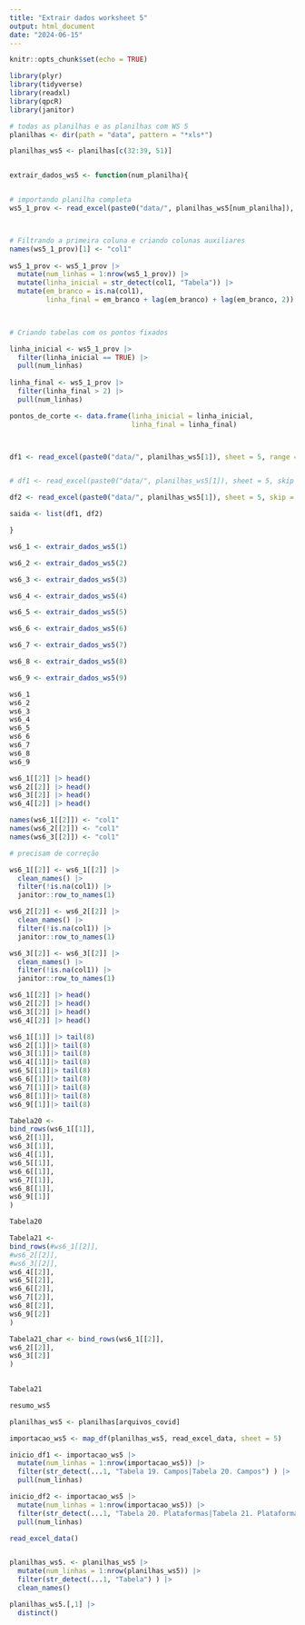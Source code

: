 ```yaml
---
title: "Extrair dados worksheet 5"
output: html_document
date: "2024-06-15"
---
```


```r
knitr::opts_chunk$set(echo = TRUE)
```

```r
library(plyr)
library(tidyverse)
library(readxl)
library(qpcR)
library(janitor)

```


```r
# todas as planilhas e as planilhas com WS 5
planilhas <- dir(path = "data", pattern = "*xls*")

planilhas_ws5 <- planilhas[c(32:39, 51)]


extrair_dados_ws5 <- function(num_planilha){


# importando planilha completa
ws5_1_prov <- read_excel(paste0("data/", planilhas_ws5[num_planilha]), sheet = 5)



# Filtrando a primeira coluna e criando colunas auxiliares
names(ws5_1_prov)[1] <- "col1"
 
ws5_1_prov <- ws5_1_prov |> 
  mutate(num_linhas = 1:nrow(ws5_1_prov)) |> 
  mutate(linha_inicial = str_detect(col1, "Tabela")) |>
  mutate(em_branco = is.na(col1),
         linha_final = em_branco + lag(em_branco) + lag(em_branco, 2)) 

       

# Criando tabelas com os pontos fixados

linha_inicial <- ws5_1_prov |> 
  filter(linha_inicial == TRUE) |> 
  pull(num_linhas)
  
linha_final <- ws5_1_prov |> 
  filter(linha_final > 2) |> 
  pull(num_linhas)

pontos_de_corte <- data.frame(linha_inicial = linha_inicial,
                              linha_final = linha_final)



df1 <- read_excel(paste0("data/", planilhas_ws5[1]), sheet = 5, range = cell_rows(pontos_de_corte$linha_inicial[1]+7: pontos_de_corte$linha_final[1]-4)) 


# df1 <- read_excel(paste0("data/", planilhas_ws5[1]), sheet = 5, skip = pontos_de_corte$linha_inicial[2])

df2 <- read_excel(paste0("data/", planilhas_ws5[1]), sheet = 5, skip = linha_inicial[2])

saida <- list(df1, df2)

}
```


```r
ws6_1 <- extrair_dados_ws5(1)

ws6_2 <- extrair_dados_ws5(2)

ws6_3 <- extrair_dados_ws5(3)

ws6_4 <- extrair_dados_ws5(4)

ws6_5 <- extrair_dados_ws5(5)

ws6_6 <- extrair_dados_ws5(6)

ws6_7 <- extrair_dados_ws5(7)

ws6_8 <- extrair_dados_ws5(8)

ws6_9 <- extrair_dados_ws5(9)


```
```r
ws6_1
ws6_2
ws6_3
ws6_4
ws6_5
ws6_6
ws6_7
ws6_8
ws6_9
```

```r
ws6_1[[2]] |> head()
ws6_2[[2]] |> head()
ws6_3[[2]] |> head()
ws6_4[[2]] |> head()

names(ws6_1[[2]]) <- "col1"
names(ws6_2[[2]]) <- "col1"
names(ws6_3[[2]]) <- "col1"

# precisam de correção

ws6_1[[2]] <- ws6_1[[2]] |>  
  clean_names() |> 
  filter(!is.na(col1)) |> 
  janitor::row_to_names(1)

ws6_2[[2]] <- ws6_2[[2]] |>  
  clean_names() |> 
  filter(!is.na(col1)) |> 
  janitor::row_to_names(1)

ws6_3[[2]] <- ws6_3[[2]] |>  
  clean_names() |> 
  filter(!is.na(col1)) |> 
  janitor::row_to_names(1)

ws6_1[[2]] |> head()
ws6_2[[2]] |> head()
ws6_3[[2]] |> head()
ws6_4[[2]] |> head()
```


```r
ws6_1[[1]] |> tail(8)
ws6_2[[1]]|> tail(8)
ws6_3[[1]]|> tail(8)
ws6_4[[1]]|> tail(8)
ws6_5[[1]]|> tail(8)
ws6_6[[1]]|> tail(8)
ws6_7[[1]]|> tail(8)
ws6_8[[1]]|> tail(8)
ws6_9[[1]]|> tail(8)
```


```r
Tabela20 <- 
bind_rows(ws6_1[[1]],
ws6_2[[1]],
ws6_3[[1]],
ws6_4[[1]],
ws6_5[[1]],
ws6_6[[1]],
ws6_7[[1]],
ws6_8[[1]],
ws6_9[[1]]
) 

Tabela20
```
```r
Tabela21 <- 
bind_rows(#ws6_1[[2]],
#ws6_2[[2]],
#ws6_3[[2]],
ws6_4[[2]],
ws6_5[[2]],
ws6_6[[2]],
ws6_7[[2]],
ws6_8[[2]],
ws6_9[[2]]
) 

Tabela21_char <- bind_rows(ws6_1[[2]],
ws6_2[[2]],
ws6_3[[2]]
) 
  

Tabela21
```

```r
resumo_ws5
```
```r
planilhas_ws5 <- planilhas[arquivos_covid]

importacao_ws5 <- map_df(planilhas_ws5, read_excel_data, sheet = 5)

inicio_df1 <- importacao_ws5 |> 
  mutate(num_linhas = 1:nrow(importacao_ws5)) |> 
  filter(str_detect(...1, "Tabela 19. Campos|Tabela 20. Campos") ) |> 
  pull(num_linhas)

inicio_df2 <- importacao_ws5 |> 
  mutate(num_linhas = 1:nrow(importacao_ws5)) |> 
  filter(str_detect(...1, "Tabela 20. Plataformas|Tabela 21. Plataformas") ) |> 
  pull(num_linhas)

```

```r
read_excel_data()
```

```r




```
```r
planilhas_ws5. <- planilhas_ws5 |> 
  mutate(num_linhas = 1:nrow(planilhas_ws5)) |> 
  filter(str_detect(...1, "Tabela") ) |> 
  clean_names() 

planilhas_ws5.[,1] |> 
  distinct()


```

